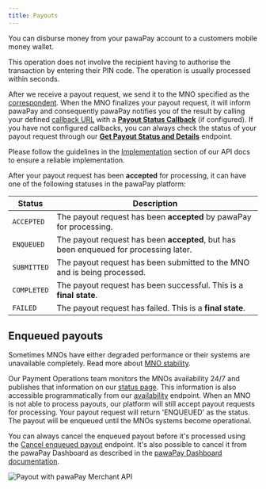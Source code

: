 ```yaml
---
title: Payouts
---
```


You can disburse money from your pawaPay account to a customers mobile money wallet.

This operation does not involve the recipient having to authorise the transaction by entering their PIN code. The operation is usually processed within seconds.

After we receive a payout request, we send it to the MNO specified as the [correspondent](/using_the_api#correspondents). 
When the MNO finalizes your payout request, it will inform pawaPay and consequently pawaPay notifies you of the result by calling your defined [callback URL](/using_the_api#callback-urls) with a **[Payout Status Callback](/v1/api-reference/payouts/payout-callback)** (if configured). 
If you have not configured callbacks, you can always check the status of your payout request through our **[Get Payout Status and Details](/v1/api-reference/payouts/check-payout-status)** endpoint. 

<Tip>Please follow the guidelines in the [Implementation](/implementation) section of our API docs to ensure a reliable implementation.</Tip>

After your payout request has been **accepted** for processing, it can have one of the following statuses in the pawaPay platform:

Status | Description
-------|------------
`ACCEPTED` | The payout request has been **accepted** by pawaPay for processing.
`ENQUEUED` | The payout request has been **accepted**, but has been enqueued for processing later.
`SUBMITTED` | The payout request has been submitted to the MNO and is being processed.
`COMPLETED` | The payout request has been successful. This is a **final state**.
`FAILED` | The payout request has failed. This is a **final state**. 

## Enqueued payouts

Sometimes MNOs have either degraded performance or their systems are unavailable completely.
Read more about [MNO stability](/implementation#mno-stability).

Our Payment Operations team monitors the MNOs availability 24/7 and publishes that information on our [status page](https://status.pawapay.cloud/). 
This information is also accessible programmatically from our [availability](/v1/api-reference/toolkit/availability) endpoint.
When an MNO is not able to process payouts, our platform will still accept payout requests for processing. 
Your payout request will return 'ENQUEUED' as the status.
The payout will be enqueued until the MNOs systems become operational.

You can always cancel the enqueued payout before it's processed using the [Cancel enqueued payout](/v1/api-reference/payouts/cancel-enqueued-payout) endpoint. 
It's also possible to cancel it from the pawaPay Dashboard as described in the [pawaPay Dashboard documentation](/dashboard/transactions/cancel_enqueued).

<Frame>
    <img class="screenshot" src="/images/payout_flow.jpg" alt="Payout with pawaPay Merchant API" />
</Frame>